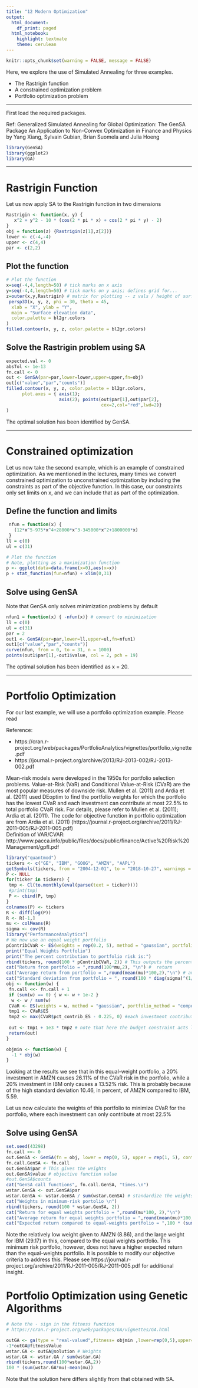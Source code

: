 ```yaml
---
title: "12 Modern Optimization"
output:
  html_document:
    df_print: paged
  html_notebook:
    highlight: textmate
    theme: cerulean
---
```


```r
knitr::opts_chunk$set(warning = FALSE, message = FALSE)
```

Here, we explore the use of Simulated Annealing for three examples. 

* The Rastrigin function
* A constrained optimization problem
* Portfolio optimization problem

***

First load the required packages. 

Ref: Generalized Simulated Annealing for Global Optimization: The GenSA Package
An Application to Non-Convex Optimization in Finance and Physics
by Yang Xiang, Sylvain Gubian, Brian Suomela and Julia Hoeng


```r
library(GenSA)
library(ggplot2)
library(GA)
```

***

# Rastrigin Function

Let us now apply SA to the Rastrigin function in two dimensions
```r
Rastrigin <- function(x, y) {
   x^2 + y^2 - 10 * (cos(2 * pi * x) + cos(2 * pi * y) - 2)
}
obj = function(z) {Rastrigin(z[1],z[2])}
lower <- c(-4,-4)
upper <- c(4,4)
par <- c(2,2)
```

## Plot the function
```r
# Plot the function
x=seq(-4,4,length=50) # tick marks on x axis
y=seq(-4,4,length=50) # tick marks on y axis; defines grid for... 
z=outer(x,y,Rastrigin) # matrix for plotting -- z vals / height of surface
 persp3D(x, y, z, phi = 30, theta = 45,
  xlab = "X", ylab = "Y",
  main = "Surface elevation data",
  color.palette = bl2gr.colors
)
filled.contour(x, y, z, color.palette = bl2gr.colors)
```

## Solve the Rastrigin problem using SA

```r
expected.val <- 0
absTol <- 1e-13
fn.call <- 0
out <- GenSA(par=par,lower=lower,upper=upper,fn=obj)
out[c("value","par","counts")]
filled.contour(x, y, z, color.palette = bl2gr.colors, 
      plot.axes = { axis(1);
                    axis(2); points(out$par[1],out$par[2],
                                    cex=2,col="red",lwd=2)}
)
```

The optimal solution has been identified by GenSA.

***

# Constrained optimization

Let us now take the second example, which is an example of constrained optimization. As we mentioned in the lectures, many times we convert constrained optimization to unconstrained optimization by including the constraints as part of the objective function. In this case, our constraints only set limits on x, and we can include that as part of the optimization.

## Define the function and limits

```r
 nfun = function(x) {
   (12*x^5-975*x^4+28000*x^3-345000*x^2+1800000*x)
 }
ll = c(0)
ul = c(31)

# Plot the function
# Note, plotting as a maximization function
p <- ggplot(data=data.frame(x=0),aes(x=x))
p + stat_function(fun=nfun) + xlim(0,31)
```

## Solve using GenSA

Note that GenSA only solves minimization problems by default
```r
nfun1 = function(x) { -nfun(x)} # convert to minimization
ll = c(0)
ul = c(31)
par = 2
out1 <- GenSA(par=par,lower=ll,upper=ul,fn=nfun1)
out1[c("value","par","counts")]
curve(nfun, from = 0, to = 31, n = 1000)
points(out1$par[1],-out1$value, col = 2, pch = 19)
```

The optimal solution has been identified as x = 20. 

***


# Portfolio Optimization

For our last example, we will use a portfolio optimization example. Please read 

Reference: 

* https://cran.r-project.org/web/packages/PortfolioAnalytics/vignettes/portfolio_vignette.pdf
* https://journal.r-project.org/archive/2013/RJ-2013-002/RJ-2013-002.pdf


Mean-risk models were developed in the 1950s for portfolio selection problems. Value-at-Risk (VaR) and Conditional Value-at-Risk (CVaR) are the most popular measures of downside risk. Mullen et al. (2011) and Ardia et al. (2011) used DEoptim to find the portfolio weights for which the portfolio has the lowest CVaR and each investment can contribute at most 22.5% to total portfolio CVaR risk. For details, please refer to Mullen et al. (2011); Ardia et al. (2011). The code for objective function in portfolio optimization are from Ardia et al. (2011) (https://journal.r-project.org/archive/2011/RJ-2011-005/RJ-2011-005.pdf)  
Definition of VAR/CVAR: http://www.pacca.info/public/files/docs/public/finance/Active%20Risk%20Management/gpfl.pdf


```r
library("quantmod")
tickers <- c("GE", "IBM", "GOOG", "AMZN", "AAPL")
getSymbols(tickers, from = "2004-12-01", to = "2018-10-27", warnings = FALSE)
P <- NULL
for(ticker in tickers) {
 tmp <- Cl(to.monthly(eval(parse(text = ticker))))
 #print(tmp)
 P <- cbind(P, tmp)
}
colnames(P) <- tickers
R <- diff(log(P))
R <- R[-1,]
mu <- colMeans(R)
sigma <- cov(R)
library("PerformanceAnalytics")
# We now use an equal weight portfolio
pContribCVaR <- ES(weights = rep(0.2, 5), method = "gaussian", portfolio_method = "component", mu = mu, sigma = sigma)$pct_contrib_ES
print("Equal Weights Portfolio")
print("The percent contribution to portfolio risk is:")
rbind(tickers, round(100 * pContribCVaR, 2)) # This outputs the percent contribution to portfolio risk
cat("Return from portfolio = ",round(100*mu,2), "\n") #  return
cat("Average return from portfolio = ",round(mean(mu)*100,2),"\n") # average return for equal weights portfolio
cat("Standard deviation from portfolio = ", round(100 * diag(sigma)^(1/2), 2),"\n") # Standard deviation 
obj <- function(w) {
 fn.call <<- fn.call + 1
 if (sum(w) == 0) { w <- w + 1e-2 }
  w <- w / sum(w)
 CVaR <- ES(weights = w, method = "gaussian", portfolio_method = "component", mu = mu, sigma = sigma)
 tmp1 <- CVaR$ES
 tmp2 <- max(CVaR$pct_contrib_ES - 0.225, 0) #each investment contributes at most 22.5% to the portfolio CVaR risk
 
 out <- tmp1 + 1e3 * tmp2 # note that here the budget constraint acts like a penalty. So big M is 1000.
 return(out)
}

objmin <- function(w) {
  -1 * obj(w)
}
```

Looking at the results we see that in this equal-weight portfolio, a 20% investment in AMZN causes 26.11% of the CVaR risk in the portfolio, while a 20% investment in IBM only causes a 13.52% risk. This is probably because of the high standard deviation 10.46, in percent, of AMZN compared to IBM, 5.59.

Let us now calculate the weights of this portfolio to minimize CVaR for the portfolio, where each investment can only contribute at most 22.5%

## Solve using GenSA
```r
set.seed(43298)
fn.call <<- 0
out.GenSA <- GenSA(fn = obj, lower = rep(0, 5), upper = rep(1, 5), control = list(smooth = FALSE, max.call = 3000))
fn.call.GenSA <- fn.call
out.GenSA$par # This gives the weights
out.GenSA$value # objective function value 
#out.GenSA$counts
cat("GenSA call functions", fn.call.GenSA, "times.\n")
wstar.GenSA <- out.GenSA$par
wstar.GenSA <- wstar.GenSA / sum(wstar.GenSA) # standardize the weights
cat("Weights in minimum-risk portolio \n")
rbind(tickers, round(100 * wstar.GenSA, 2))
cat("Return for equal weights portfolio = ",round(mu*100, 2),"\n")
cat("Average return for equal weights portfolio = ",round(mean(mu)*100,2),"\n") # This specifies the return for an equal weight portfolio
cat("Expected return compared to equal-weights portfolio = ",100 * (sum(wstar.GenSA * mu) - mean(mu)),"\n") # A positive value here indicates that this portfolio will have higher expected return than an equal weight portfolio
```

Note the relatively low weight given to AMZN (8.86), and the large weight for IBM (29.17) in this, compared to the equal weights portfolio. This minimum risk portfolio, however, does not have a higher expected return than the equal-weights portfolio. It is possible to modify our objective criteria to address this. Please see https://journal.r-project.org/archive/2011/RJ-2011-005/RJ-2011-005.pdf for additional insight.  

# Portfolio Optimization using Genetic Algorithms

```r
# Note the - sign in the fitness function
# https://cran.r-project.org/web/packages/GA/vignettes/GA.html

outGA <- ga(type = "real-valued",fitness= objmin ,lower=rep(0,5),upper=rep(1,5),popSize = 100)
-1*outGA@fitnessValue
wstar.GA <- outGA@solution # Weights
wstar.GA <- wstar.GA / sum(wstar.GA)
rbind(tickers,round(100*wstar.GA,2))
100 * (sum(wstar.GA*mu)-mean(mu))

```

Note that the solution here differs slightly from that obtained with SA. 
